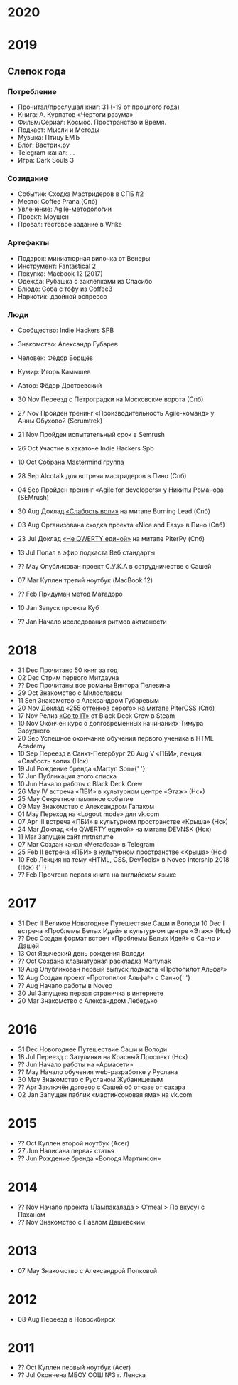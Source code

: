 # 2020

# 2019

## Слепок года

### Потребление

- Прочитал/прослушал книг: 31 (-19 от прошлого года)
- Книга: А. Курпатов «Чертоги разума»
- Фильм/Сериал: Космос. Пространство и Время.
- Подкаст: Мысли и Методы
- Музыка: Птицу ЕМЪ
- Блог: Вастрик.ру
- Telegram-канал: …
- Игра: Dark Souls 3

### Созидание

- Событие: Сходка Мастридеров в СПБ #2
- Место: Coffee Prana (Спб)
- Увлечение: Agile-методологии
- Проект: Моушен
- Провал: тестовое задание в Wrike

### Артефакты

- Подарок: миниатюрная вилочка от Венеры
- Инструмент: Fantastical 2
- Покупка: Macbook 12 (2017)
- Одежда: Рубашка с заклёпками из Спасибо
- Блюдо: Соба с тофу из Coffee3
- Наркотик: двойной эспрессо

### Люди

- Сообщество: Indie Hackers SPB
- Знакомство: Александр Губарев
- Человек: Фёдор Борщёв
- Кумир: Игорь Камышев
- Автор: Фёдор Достоевский

- 30 Nov
  Переезд с Петроградки на Московские ворота (Спб)
- 27 Nov
  Пройден тренинг «Производительность Agile-команд» у Анны Обуховой
  (Scrumtrek)
- 21 Nov
  Пройден испытательный срок в Semrush
- 26 Oct
  Участие в хакатоне Indie Hackers Spb
- 10 Oct
  Собрана Mastermind группа
- 28 Sep
  Alcotalk для встречи мастридеров в Пино (Спб)
- 04 Sep
  Пройден тренинг «Agile for developers» у Никиты Романова (SEMrush)
- 30 Aug
  Доклад [«Слабость воли»](https://youtu.be/QjmcSvZV_pg)
  на митапе Burning Lead (Спб)
- 03 Aug
  Организована сходка проекта «Nice and Easy» в Пино (Спб)
- 23 Jul
  Доклад [«Не QWERTY единой»](https://youtu.be/FG6rZegtAck?t=3047)
  на митапе PiterPy (Спб)
- 13 Jul
  Попал в эфир подкаста Веб стандарты
- ?? May
  Опубликован проект С.У.К.А в сотрудничестве с Сашей
- 07 Mar
  Куплен третий ноутбук (MacBook 12)
- ?? Feb
  Придуман метод Матадоро
- 10 Jan
  Запуск проекта Куб
- ?? Jan
  Начало исследования ритмов активности

# 2018

- 31 Dec
  Прочитано 50 книг за год
- 02 Dec
  Стрим первого Митдауна
- ?? Dec
  Прочитаны все романы Виктора Пелевина
- 29 Oct
  Знакомство с Милославом
- 11 Sen
  Знакомство с Александром Губаревым
- 20 Nov
  Доклад [«255 оттенков серого»](https://youtu.be/4MQ-gY05CY4?t=304)
  на митапе PiterCSS (Спб)
- 17 Nov
  Релиз [«Go to IT»](https://store.steampowered.com/app/953060/Go_to_IT/)
  от Black Deck Crew в Steam
- 10 Nov
  Окончен курс о долговременных начинаниях Тимура Зарудного
- 20 Sep
  Успешное окончание обучения первого ученика в HTML Academy
- 10 Sep
  Переезд в Санкт-Петербург
  26 Aug V «ПБИ»,
  лекция «Слабость воли» (Нск)
- 19 Jul
  Рождение бренда «Martyn Son»{' '}
- 17 Jun
  Публикация этого списка
- 10 Jun
  Начало работы с Black Deck Crew
- 26 May
  IV встреча «ПБИ» в культурном центре «Этаж» (Нск)
- 25 May
  Секретное памятное событие
- 09 May
  Знакомство с Александром Гапаком
- 01 May
  Переход на «Logout mode» для vk.com
- 07 Apr
  III встреча «ПБИ» в культурном пространстве «Крыша» (Нск)
- 24 Mar
  Доклад «Не QWERTY единой» на митапе DEVNSK (Нск)
- 11 Mar
  Запущен сайт mrtnsn.me
- 07 Mar
  Создан канал «Метабаза» в Telegram
- 25 Feb
  II встреча «ПБИ» в культурном пространстве «Крыша» (Нск)
- 10 Feb
  Лекция на тему «HTML, CSS, DevTools» в Noveo Intership 2018 (Нск)
  {' '}
- ?? Feb
  Прочтена первая книга на английском языке

# 2017

- 31 Dec
  II Великое Новогоднее Путешествие Саши и Володи
  10 Dec I встреча «Проблемы Белых Идей» в культурном центре «Этаж» (Нск)
- ?? Dec
  Создан формат встреч «Проблемы Белых Идей» с Санчо и Дашей
- 13 Oct
  Языческий день рождения Володи
- ?? Oct
  Создана клавиатурная раскладка Martynak
- 19 Aug
  Опубликован первый выпуск подкаста «Протопилот Альфаᵝ»
- 12 Aug
  Создан проект «Протопилот Альфаᵝ» с Санчо{' '}
- ?? Aug
  Начало работы в Noveo
- 30 Jul
  Запущена первая страничка в интернете
- 20 Mar
  Знакомство с Александром Лебедько

# 2016

- 31 Dec
  Новогоднее Путешествие Саши и Володи
- 18 Jul
  Переезд с Затулинки на Красный Проспект (Нск)
- ?? Jun
  Начало работы на «Армасети»
- ?? May
  Начало обучения web-разработке у Руслана
- 30 May
  Знакомство с Русланом Жубанищевым
- ?? Apr
  Заключён договор с Сашей об отказе от сахара
- 02 Jan
  Запущен паблик «мартинсоновая яма» на vk.com

# 2015

- ?? Oct
  Куплен второй ноутбук (Acer)
- 27 Jun
  Написана первая статья
- ?? Jun
  Рождение бренда «Володя Мартинсон»

# 2014

- ?? Nov
  Начало проекта (Лампакалада > O'meal > По вкусу) с Паханом
- ?? Nov
  Знакомство с Павлом Дашевским

# 2013

- 07 May
  Знакомство с Александрой Попковой

# 2012

- 08 Aug
  Переезд в Новосибирск

# 2011

- ?? Oct
  Куплен первый ноутбук (Acer)
- ?? Jul
  Окончена МБОУ СОШ №3 г. Ленска
